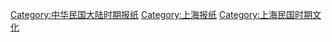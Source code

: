 [[Category:中华民国大陆时期报纸|Category:中华民国大陆时期报纸]]
[[Category:上海报纸|Category:上海报纸]]
[[Category:上海民国时期文化|Category:上海民国时期文化]]